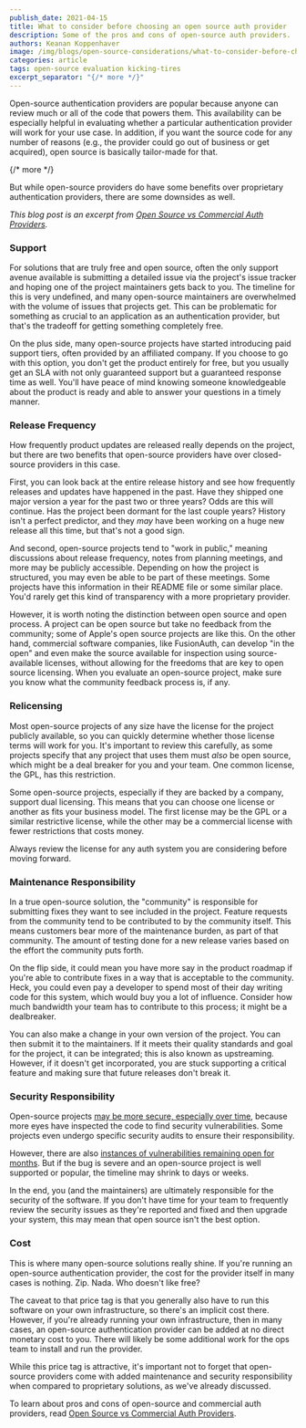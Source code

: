 ```yaml
---
publish_date: 2021-04-15 
title: What to consider before choosing an open source auth provider
description: Some of the pros and cons of open-source auth providers.
authors: Keanan Koppenhaver
image: /img/blogs/open-source-considerations/what-to-consider-before-choosing-an-open-source-auth-provider-header-image.png
categories: article
tags: open-source evaluation kicking-tires
excerpt_separator: "{/* more */}"
---
```


Open-source authentication providers are popular because anyone can review much or all of the code that powers them. This availability can be especially helpful in evaluating whether a particular authentication provider will work for your use case. In addition, if you want the source code for any number of reasons (e.g., the provider could go out of business or get acquired), open source is basically tailor-made for that. 

{/* more */}

But while open-source providers do have some benefits over proprietary authentication providers, there are some downsides as well.

_This blog post is an excerpt from [Open Source vs Commercial Auth Providers](/learn/expert-advice/identity-basics/open-source-vs-commercial)._

### Support

For solutions that are truly free and open source, often the only support avenue available is submitting a detailed issue via the project's issue tracker and hoping one of the project maintainers gets back to you. The timeline for this is very undefined, and many open-source maintainers are overwhelmed with the volume of issues that projects get. This can be problematic for something as crucial to an application as an authentication provider, but that's the tradeoff for getting something completely free.

On the plus side, many open-source projects have started introducing paid support tiers, often provided by an affiliated company. If you choose to go with this option, you don't get the product entirely for free, but you usually get an SLA with not only guaranteed support but a guaranteed response time as well. You'll have peace of mind knowing someone knowledgeable about the product is ready and able to answer your questions in a timely manner.

### Release Frequency

How frequently product updates are released really depends on the project, but there are two benefits that open-source providers have over closed-source providers in this case.

First, you can look back at the entire release history and see how frequently releases and updates have happened in the past. Have they shipped one major version a year for the past two or three years? Odds are this will continue. Has the project been dormant for the last couple years? History isn't a perfect predictor, and they _may_ have been working on a huge new release all this time, but that's not a good sign.

And second, open-source projects tend to "work in public," meaning discussions about release frequency, notes from planning meetings, and more may be publicly accessible. Depending on how the project is structured, you may even be able to be part of these meetings. Some projects have this information in their README file or some similar place. You'd rarely get this kind of transparency with a more proprietary provider. 

However, it is worth noting the distinction between open source and open process. A project can be open source but take no feedback from the community; some of Apple's open source projects are like this. On the other hand, commercial software companies, like FusionAuth, can develop "in the open" and even make the source available for inspection using source-available licenses, without allowing for the freedoms that are key to open source licensing. When you evaluate an open-source project, make sure you know what the community feedback process is, if any.

### Relicensing

Most open-source projects of any size have the license for the project publicly available, so you can quickly determine whether those license terms will work for you. It's important to review this carefully, as some projects specify that any project that uses them must _also_ be open source, which might be a deal breaker for you and your team. One common license, the GPL, has this restriction.

Some open-source projects, especially if they are backed by a company, support dual licensing. This means that you can choose one license or another as fits your business model. The first license may be the GPL or a similar restrictive license, while the other may be a commercial license with fewer restrictions that costs money. 

Always review the license for any auth system you are considering before moving forward.

### Maintenance Responsibility

In a true open-source solution, the "community" is responsible for submitting fixes they want to see included in the project. Feature requests from the community tend to be contributed to by the community itself. This means customers bear more of the maintenance burden, as part of that community. The amount of testing done for a new release varies based on the effort the community puts forth.

On the flip side, it could mean you have more say in the product roadmap if you're able to contribute fixes in a way that is acceptable to the community. Heck, you could even pay a developer to spend most of their day writing code for this system, which would buy you a lot of influence. Consider how much bandwidth your team has to contribute to this process; it might be a dealbreaker.

You can also make a change in your own version of the project. You can then submit it to the maintainers. If it meets their quality standards and goal for the project, it can be integrated; this is also known as upstreaming. However, if it doesn't get incorporated, you are stuck supporting a critical feature and making sure that future releases don't break it.

### Security Responsibility

Open-source projects [may be more secure, especially over time](https://www.infoworld.com/article/2985242/why-is-open-source-software-more-secure.html), because more eyes have inspected the code to find security vulnerabilities. Some projects even undergo specific security audits to ensure their responsibility. 

However, there are also [instances of vulnerabilities remaining open for months](https://github.com/keycloak/keycloak/pull/7612). But if the bug is severe and an open-source project is well supported or popular, the timeline may shrink to days or weeks.

In the end, you (and the maintainers) are ultimately responsible for the security of the software. If you don't have time for your team to frequently review the security issues as they're reported and fixed and then upgrade your system, this may mean that open source isn't the best option.

### Cost

This is where many open-source solutions really shine. If you're running an open-source authentication provider, the cost for the provider itself in many cases is nothing. Zip. Nada. Who doesn't like free?

The caveat to that price tag is that you generally also have to run this software on your own infrastructure, so there's an implicit cost there. However, if you're already running your own infrastructure, then in many cases, an open-source authentication provider can be added at no direct monetary cost to you. There will likely be some additional work for the ops team to install and run the provider.

While this price tag is attractive, it's important not to forget that open-source providers come with added maintenance and security responsibility when compared to proprietary solutions, as we've already discussed.

To learn about pros and cons of open-source and commercial auth providers, read [Open Source vs Commercial Auth Providers](/learn/expert-advice/identity-basics/open-source-vs-commercial).

